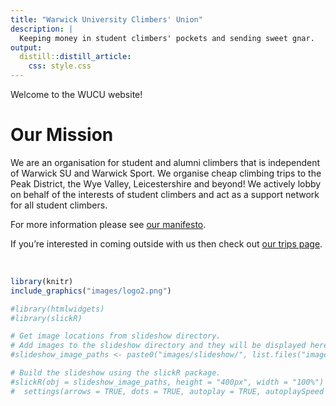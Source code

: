 ```yaml
---
title: "Warwick University Climbers' Union"
description: | 
  Keeping money in student climbers' pockets and sending sweet gnar.
output: 
  distill::distill_article:
    css: style.css
---
```



Welcome to the WUCU website! 

# Our Mission
We are an organisation for student and alumni climbers that is independent of Warwick SU and Warwick Sport. We organise cheap climbing trips to the Peak District, the Wye Valley, Leicestershire and beyond! We actively lobby on behalf of the interests of student climbers and act as a support network for all student climbers. 

For more information please see [our manifesto](manifesto.html).

If you're interested in coming outside with us then check out [our trips page](trips.html).

<br>

```r
library(knitr)
include_graphics("images/logo2.png")
```


```r
#library(htmlwidgets)
#library(slickR)

# Get image locations from slideshow directory.
# Add images to the slideshow directory and they will be displayed here.
#slideshow_image_paths <- paste0("images/slideshow/", list.files("images/slideshow"))

# Build the slideshow using the slickR package.
#slickR(obj = slideshow_image_paths, height = "400px", width = "100%") + 
#  settings(arrows = TRUE, dots = TRUE, autoplay = TRUE, autoplaySpeed = 3000, adaptiveHeight = TRUE, mobileFirst = TRUE)
```
